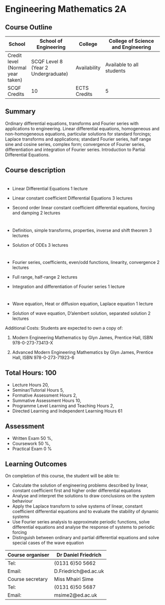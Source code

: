 # Engineering Mathematics 2A



## Course Outline

| School | School of Engineering | College | College of Science and Engineering |
|--------|-----------------------|---------|------------------------------------|
| Credit level (Normal year taken) | SCQF Level 8 (Year 2 Undergraduate) | Availability | Available to all students |
| SCQF Credits | 10 | ECTS Credits | 5 |

## Summary

Ordinary differential equations, transforms and Fourier series with applications to engineering. Linear differential equations, homogeneous and non-homogeneous equations, particular solutions for standard forcings; Laplace transforms and applications; standard Fourier series, half range sine and cosine series, complex form; convergence of Fourier series, differentiation and integration of Fourier series. Introduction to Partial Differential Equations.

## Course description

#

- Linear Differential Equations 1 lecture

- Linear constant coefficient Differential Equations 3  lectures

- Second order linear constant coefficient differential  equations, forcing and damping 2 lectures

#

- Definition, simple transforms, properties, inverse and shift theorem 3 lectures

- Solution of ODEs 3 lectures

#

- Fourier series, coefficients, even/odd functions, linearity,  convergence 2 lectures

- Full range, half-range 2 lectures

- Integration and differentiation of Fourier series 1 lecture

#

- Wave equation, Heat or diffusion equation, Laplace equation  1 lecture

- Solution of wave equation, D'alembert solution, separated  solution  2 lectures


Additional Costs: Students are expected to own a copy of:

1. Modern Engineering Mathematics by Glyn James, Prentice Hall, ISBN 978-0-273-73413-X

2. Advanced Modern Engineering Mathematics by Glyn James, Prentice Hall, ISBN 978-0-273-71923-6

## Total Hours: 100

- Lecture Hours 20,
- Seminar/Tutorial Hours 5,
- Formative Assessment Hours 2,
- Summative Assessment Hours 10,
- Programme Level Learning and Teaching Hours 2,
- Directed Learning and Independent Learning Hours 61

## Assessment

- Written Exam 50 %,
- Coursework 50 %,
- Practical Exam 0 %
    
## Learning Outcomes

On completion of this course, the student will be able to:

- Calculate the solution of engineering problems described by linear, constant coefficient first and higher order differential equations
- Analyse and interpret the solutions to draw conclusions on the system behaviour
- Apply the Laplace transform to solve systems of linear, constant coefficient differential equations and to evaluate the stability of dynamic systems
- Use Fourier series analysis to approximate periodic functions, solve differential equations and analyse the response of systems to periodic forcing
-  Distinguish between ordinary and partial differential equations and solve special cases of the wave equation


| Course organiser | Dr Daniel Friedrich |
|------------------|---------------------|
| Tel: | (0131 6)50 5662 |
| Email: | D.Friedrich@ed.ac.uk |
| Course secretary | Miss Mhairi Sime | 
| Tel: |  (0131 6)50 5687 |
| Email: |  msime2@ed.ac.uk |